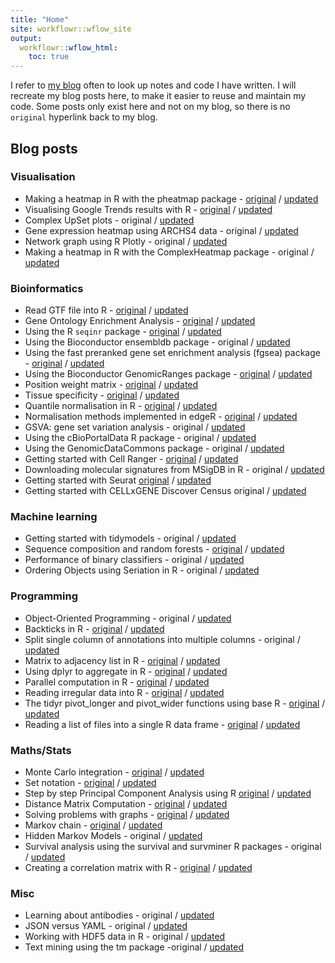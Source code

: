 ```yaml
---
title: "Home"
site: workflowr::wflow_site
output:
  workflowr::wflow_html:
    toc: true
---
```


I refer to [my blog](https://davetang.org/muse/) often to look up notes and code I have written. I will recreate my blog posts here, to make it easier to reuse and maintain my code. Some posts only exist here and not on my blog, so there is no `original` hyperlink back to my blog.

## Blog posts

### Visualisation

* Making a heatmap in R with the pheatmap package - [original](https://davetang.org/muse/2018/05/15/making-a-heatmap-in-r-with-the-pheatmap-package/) / [updated](pheatmap.html)
* Visualising Google Trends results with R - [original](https://davetang.org/muse/2018/12/31/visualising-google-trends-results-with-r/) / [updated](google_trends.html)
* Complex UpSet plots - original / [updated](complex_upset.html)
* Gene expression heatmap using ARCHS4 data - original / [updated](gene_heatmap.html)
* Network graph using R Plotly - original / [updated](plotly_network.html)
* Making a heatmap in R with the ComplexHeatmap package - original / [updated](complex_heatmap.html)

### Bioinformatics

* Read GTF file into R - [original](https://davetang.org/muse/2017/08/04/read-gtf-file-r/) / [updated](read_gtf.html)
* Gene Ontology Enrichment Analysis - [original](https://davetang.org/muse/2010/11/10/gene-ontology-enrichment-analysis/) / [updated](go_enrichment.html)
* Using the R `seqinr` package - [original](https://davetang.org/muse/2013/05/09/using-the-r-seqinr-package/) / [updated](seqinr.html)
* Using the Bioconductor ensembldb package - original / [updated](ensembldb.html)
* Using the fast preranked gene set enrichment analysis (fgsea) package - [original](https://davetang.org/muse/2018/01/10/using-fast-preranked-gene-set-enrichment-analysis-fgsea-package/) / [updated](fgsea.html)
* Using the Bioconductor GenomicRanges package - [original](https://davetang.org/muse/2013/01/02/iranges-and-genomicranges/) / [updated](genomic_ranges.html)
* Position weight matrix - [original](https://davetang.org/muse/2013/10/01/position-weight-matrix/) / [updated](pwm.html)
* Tissue specificity - [original](https://davetang.org/muse/2013/08/28/tissue-specificity/) / [updated](tissue.html)
* Quantile normalisation in R - [original](https://davetang.org/muse/2014/07/07/quantile-normalisation-in-r/) / [updated](qn.html)
* Normalisation methods implemented in edgeR - [original](https://davetang.org/muse/2011/01/24/normalisation-methods-for-dge-data/) / [updated](edger.html)
* GSVA: gene set variation analysis - original / [updated](gsva.html)
* Using the cBioPortalData R package - original / [updated](cbioportal.html)
* Using the GenomicDataCommons package - original / [updated](gdc.html)
* Getting started with Cell Ranger - [original](https://davetang.org/muse/2018/08/09/getting-started-with-cell-ranger/) / [updated](cell_ranger.html)
* Downloading molecular signatures from MSigDB in R - original / [updated](msigdb.html)
* Getting started with Seurat [original](https://davetang.org/muse/2017/08/01/getting-started-seurat/) / [updated](seurat.html)
* Getting started with CELLxGENE Discover Census original / [updated](cellxgene_census.html)

### Machine learning

* Getting started with tidymodels - original / [updated](tidymodels.html)
* Sequence composition and random forests - [original](https://davetang.org/muse/2013/09/14/sequence-composition-random-forests/) / [updated](tss_predict.html)
* Performance of binary classifiers - original / [updated](bin_class.html)
* Ordering Objects using Seriation in R - original / [updated](seriation.html)

### Programming

* Object-Oriented Programming - original / [updated](oo.html)
* Backticks in R - [original](https://davetang.org/muse/2022/09/07/backticks-in-r/) / [updated](r_backticks.html)
* Split single column of annotations into multiple columns - original / [updated](split_column.html)
* Matrix to adjacency list in R - [original](https://davetang.org/muse/2017/03/16/matrix-to-adjacency-list-in-r/) / [updated](adj_list.html)
* Using dplyr to aggregate in R - [original](https://davetang.org/muse/2016/10/13/using-dplyr-aggregate-r/) / [updated](dplyr_agg.html)
* Parallel computation in R - [original](https://davetang.org/muse/2016/11/04/parallel-distance-calculation/) / [updated](parallel.html)
* Reading irregular data into R - [original](https://davetang.org/muse/2023/06/02/reading-irregular-data-into-r/) / [updated](r_parsing.html)
* The tidyr pivot_longer and pivot_wider functions using base R - [original](https://davetang.org/muse/2023/07/26/the-tidyr-pivot_longer-and-pivot_wider-functions-using-base-r/) / [updated](reshape.html)
* Reading a list of files into a single R data frame - [original](https://davetang.org/muse/2023/06/23/reading-list-of-files-into-single-r-data-frame/) / [updated](read_files.html)

### Maths/Stats

* Monte Carlo integration - [original](https://davetang.org/muse/2020/10/09/monte-carlo-integration/) / [updated](monte_carlo.html)
* Set notation - [original](https://davetang.org/muse/2013/08/04/set-notation/) / [updated](set_notation.html)
* Step by step Principal Component Analysis using R [original](https://davetang.org/muse/2012/02/01/step-by-step-principal-components-analysis-using-r/) / [updated](pca.html)
* Distance Matrix Computation - [original](https://davetang.org/muse/2013/08/15/distance-matrix-computation/) / [updated](distance.html)
* Solving problems with graphs - [original](https://davetang.org/muse/2016/10/16/solving-problems-graphs/) / [updated](graph.html)
* Markov chain - [original](https://davetang.org/muse/2014/01/23/markov-chain/) / [updated](markov_chain.html)
* Hidden Markov Models - original / [updated](hmm.html)
* Survival analysis using the survival and survminer R packages - original / [updated](survival.html)
* Creating a correlation matrix with R - [original](https://davetang.org/muse/2012/01/31/creating-a-correlation-matrix-with-r/) / [updated](cor_mat.html)

### Misc

* Learning about antibodies - original / [updated](antibody.html)
* JSON versus YAML - original / [updated](json_vs_yaml.html)
* Working with HDF5 data in R - original / [updated](hdf5.html)
* Text mining using the tm package -original / [updated](tm.html)
